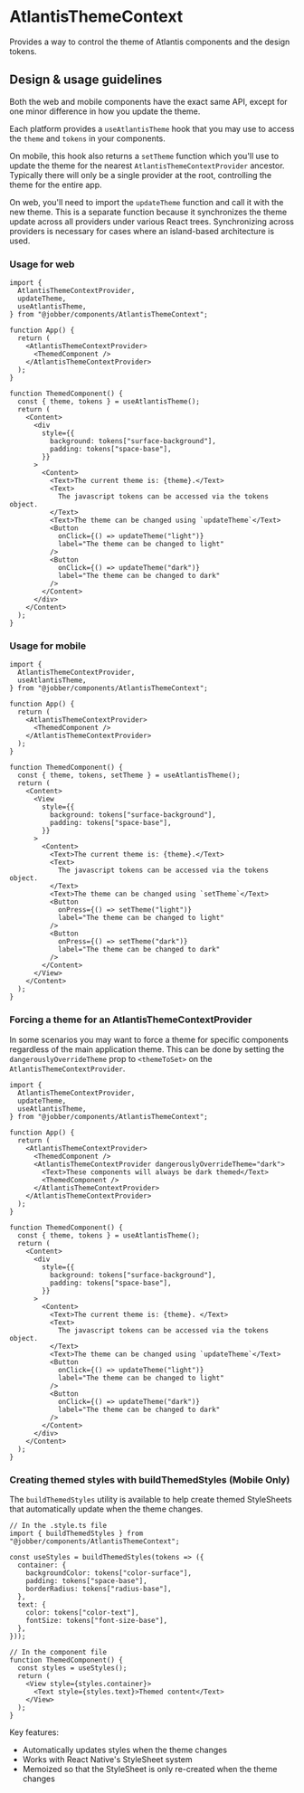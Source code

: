 
<Meta
  title="Components/Themes/AtlantisThemeContext"
  component={AtlantisThemeContextProvider}
/>

# AtlantisThemeContext

Provides a way to control the theme of Atlantis components and the design
tokens.

## Design & usage guidelines

Both the web and mobile components have the exact same API, except for one minor
difference in how you update the theme.

Each platform provides a `useAtlantisTheme` hook that you may use to access the
`theme` and `tokens` in your components.

On mobile, this hook also returns a `setTheme` function which you'll use to
update the theme for the nearest `AtlantisThemeContextProvider` ancestor.
Typically there will only be a single provider at the root, controlling the
theme for the entire app.

On web, you'll need to import the `updateTheme` function and call it with the
new theme. This is a separate function because it synchronizes the theme update
across all providers under various React trees. Synchronizing across providers
is necessary for cases where an island-based architecture is used.

### Usage for web

```tsx
import {
  AtlantisThemeContextProvider,
  updateTheme,
  useAtlantisTheme,
} from "@jobber/components/AtlantisThemeContext";

function App() {
  return (
    <AtlantisThemeContextProvider>
      <ThemedComponent />
    </AtlantisThemeContextProvider>
  );
}

function ThemedComponent() {
  const { theme, tokens } = useAtlantisTheme();
  return (
    <Content>
      <div
        style={{
          background: tokens["surface-background"],
          padding: tokens["space-base"],
        }}
      >
        <Content>
          <Text>The current theme is: {theme}.</Text>
          <Text>
            The javascript tokens can be accessed via the tokens object.
          </Text>
          <Text>The theme can be changed using `updateTheme`</Text>
          <Button
            onClick={() => updateTheme("light")}
            label="The theme can be changed to light"
          />
          <Button
            onClick={() => updateTheme("dark")}
            label="The theme can be changed to dark"
          />
        </Content>
      </div>
    </Content>
  );
}
```

### Usage for mobile

```tsx
import {
  AtlantisThemeContextProvider,
  useAtlantisTheme,
} from "@jobber/components/AtlantisThemeContext";

function App() {
  return (
    <AtlantisThemeContextProvider>
      <ThemedComponent />
    </AtlantisThemeContextProvider>
  );
}

function ThemedComponent() {
  const { theme, tokens, setTheme } = useAtlantisTheme();
  return (
    <Content>
      <View
        style={{
          background: tokens["surface-background"],
          padding: tokens["space-base"],
        }}
      >
        <Content>
          <Text>The current theme is: {theme}.</Text>
          <Text>
            The javascript tokens can be accessed via the tokens object.
          </Text>
          <Text>The theme can be changed using `setTheme`</Text>
          <Button
            onPress={() => setTheme("light")}
            label="The theme can be changed to light"
          />
          <Button
            onPress={() => setTheme("dark")}
            label="The theme can be changed to dark"
          />
        </Content>
      </View>
    </Content>
  );
}
```

### Forcing a theme for an AtlantisThemeContextProvider

In some scenarios you may want to force a theme for specific components
regardless of the main application theme. This can be done by setting the
`dangerouslyOverrideTheme` prop to `<themeToSet>` on the
`AtlantisThemeContextProvider`.

```tsx
import {
  AtlantisThemeContextProvider,
  updateTheme,
  useAtlantisTheme,
} from "@jobber/components/AtlantisThemeContext";

function App() {
  return (
    <AtlantisThemeContextProvider>
      <ThemedComponent />
      <AtlantisThemeContextProvider dangerouslyOverrideTheme="dark">
        <Text>These components will always be dark themed</Text>
        <ThemedComponent />
      </AtlantisThemeContextProvider>
    </AtlantisThemeContextProvider>
  );
}

function ThemedComponent() {
  const { theme, tokens } = useAtlantisTheme();
  return (
    <Content>
      <div
        style={{
          background: tokens["surface-background"],
          padding: tokens["space-base"],
        }}
      >
        <Content>
          <Text>The current theme is: {theme}. </Text>
          <Text>
            The javascript tokens can be accessed via the tokens object.
          </Text>
          <Text>The theme can be changed using `updateTheme`</Text>
          <Button
            onClick={() => updateTheme("light")}
            label="The theme can be changed to light"
          />
          <Button
            onClick={() => updateTheme("dark")}
            label="The theme can be changed to dark"
          />
        </Content>
      </div>
    </Content>
  );
}
```

### Creating themed styles with buildThemedStyles (Mobile Only)

The `buildThemedStyles` utility is available to help create themed StyleSheets
that automatically update when the theme changes.

```tsx
// In the .style.ts file
import { buildThemedStyles } from "@jobber/components/AtlantisThemeContext";

const useStyles = buildThemedStyles(tokens => ({
  container: {
    backgroundColor: tokens["color-surface"],
    padding: tokens["space-base"],
    borderRadius: tokens["radius-base"],
  },
  text: {
    color: tokens["color-text"],
    fontSize: tokens["font-size-base"],
  },
}));

// In the component file
function ThemedComponent() {
  const styles = useStyles();
  return (
    <View style={styles.container}>
      <Text style={styles.text}>Themed content</Text>
    </View>
  );
}
```

Key features:

- Automatically updates styles when the theme changes
- Works with React Native's StyleSheet system
- Memoized so that the StyleSheet is only re-created when the theme changes
